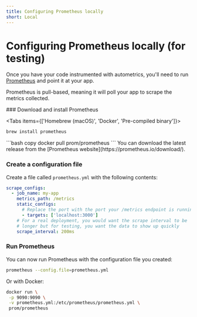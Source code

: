 ```yaml
---
title: Configuring Prometheus locally
short: Local
---
```


# Configuring Prometheus locally (for testing)

Once you have your code instrumented with autometrics, you'll need to run
[Prometheus](https://prometheus.io) and point it at your app.

Prometheus is pull-based, meaning it will poll your app to scrape the metrics
collected.

<Steps>
### Download and install Prometheus

<Tabs items={['Homebrew (macOS)', 'Docker', 'Pre-compiled binary']}>
<Tab>
```bash copy
brew install prometheus
```
</Tab>
<Tab>
```bash copy
docker pull prom/prometheus
```
</Tab>
<Tab>
You can download the latest release from the [Prometheus website](https://prometheus.io/download/).
</Tab>

</Tabs>

### Create a configuration file

Create a file called `prometheus.yml` with the following contents:

```yaml {filename="prometheus.yml"} copy showLineNumbers
scrape_configs:
  - job_name: my-app
    metrics_path: /metrics
    static_configs:
      # Replace the port with the port your /metrics endpoint is running on
      - targets: ['localhost:3000']
    # For a real deployment, you would want the scrape interval to be
    # longer but for testing, you want the data to show up quickly
    scrape_interval: 200ms
```

### Run Prometheus

You can now run Prometheus with the configuration file you created:

```bash copy
prometheus --config.file=prometheus.yml
```

Or with Docker:

```bash copy
docker run \
 -p 9090:9090 \
 -v prometheus.yml:/etc/prometheus/prometheus.yml \
 prom/prometheus
```


</Steps>
